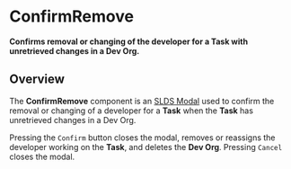 
<Meta title="Tasks/ConfirmRemove/Docs" />

# ConfirmRemove

**Confirms removal or changing of the developer for a Task with unretrieved changes in a Dev Org.**

## Overview

The **ConfirmRemove** component is an
[SLDS Modal](https://react.lightningdesignsystem.com/components/modals/) used to
confirm the removal or changing of a developer for a **Task** when the **Task** has unretrieved changes in a Dev Org.

Pressing the `Confirm` button closes the modal, removes or reassigns the developer working on the
**Task**, and deletes the **Dev Org**. Pressing `Cancel` closes the modal.
